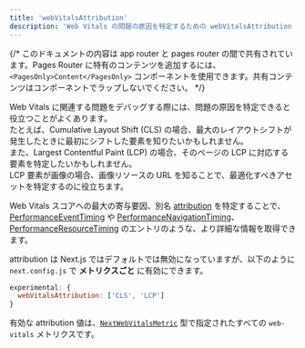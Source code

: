 ```yaml
---
title: 'webVitalsAttribution'
description: 'Web Vitals の問題の原因を特定するための webVitalsAttribution オプションの使い方を学びます。'
---
```


{/* このドキュメントの内容は app router と pages router の間で共有されています。Pages Router に特有のコンテンツを追加するには、`<PagesOnly>Content</PagesOnly>` コンポーネントを使用できます。共有コンテンツはコンポーネントでラップしないでください。 */}

Web Vitals に関連する問題をデバッグする際には、問題の原因を特定できると役立つことがよくあります。  
たとえば、Cumulative Layout Shift (CLS) の場合、最大のレイアウトシフトが発生したときに最初にシフトした要素を知りたいかもしれません。  
また、Largest Contentful Paint (LCP) の場合、そのページの LCP に対応する要素を特定したいかもしれません。  
LCP 要素が画像の場合、画像リソースの URL を知ることで、最適化すべきアセットを特定するのに役立ちます。

Web Vitals スコアへの最大の寄与要因、別名 [attribution](https://github.com/GoogleChrome/web-vitals/blob/4ca38ae64b8d1e899028c692f94d4c56acfc996c/README.md#attribution) を特定することで、
[PerformanceEventTiming](https://developer.mozilla.org/docs/Web/API/PerformanceEventTiming) や [PerformanceNavigationTiming](https://developer.mozilla.org/docs/Web/API/PerformanceNavigationTiming)、[PerformanceResourceTiming](https://developer.mozilla.org/docs/Web/API/PerformanceResourceTiming) のエントリのような、より詳細な情報を取得できます。

attribution は Next.js ではデフォルトでは無効になっていますが、以下のように `next.config.js` で **メトリクスごと** に有効にできます。

```js title="next.config.js"
experimental: {
  webVitalsAttribution: ['CLS', 'LCP']
}
```

有効な attribution 値は、[`NextWebVitalsMetric`](https://github.com/vercel/next.js/blob/442378d21dd56d6e769863eb8c2cb521a463a2e0/packages/next/shared/lib/utils.ts#L43) 型で指定されたすべての `web-vitals` メトリクスです。
